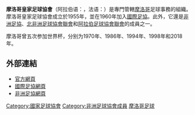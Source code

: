 {{國家足協
|Name               = 摩洛哥皇家足球協會
|Logo               = <!-- 檔案不存在 File:FRM-Maroc.png -->
|Founded            = 1955年
|FIFA affiliation   = 1960年
|Region             = [[非洲足協|非洲足協]]
|Region affiliation = 1960年
|Subregion             = [[阿拉伯足球協會聯會|阿拉伯足球協會聯會]]
|Subregion affiliation = 1975年
|Subregion2             = [[北非洲足球協會聯會|北非洲足球協會聯會]]
|Subregion2 affiliation = 2005年
|President          = Ali Fassi-Fihri
}}

'''摩洛哥皇家足球協會'''（阿拉伯语：{{rtl-lang|ar|الجامعة الملكية المغربية لكرة القدم}}，法语：{{lang|fr|Fédération royale marocaine de football}}）是專門管轄[[摩洛哥|摩洛哥]]足球事務的組織。摩洛哥皇家足球協會成立於1955年，並在1960年加入[[國際足協|國際足協]]。此外，它還是[[非洲足協|非洲足協]]、[[北非洲足球協會聯會|北非洲足球協會聯會]]和[[阿拉伯足球協會聯會|阿拉伯足球協會聯會]]的成員之一。

摩洛哥曾五次参加世界杯，分别为1970年、1986年、1994年、1998年和2018年。

==外部連結==
* [http://www.frmf.ma/ 官方網頁] {{Wayback|url=http://www.frmf.ma/ |date=20050208022225 }} 
* [http://www.fifa.com/associations/association=mar/index.html 國際足協網頁] {{Wayback|url=http://www.fifa.com/associations/association=mar/index.html |date=20150528061918 }}
* [http://www.cafonline.com/association/morocco 非洲足協網頁] {{Wayback|url=http://www.cafonline.com/association/morocco |date=20140827140438 }}

{{非洲足球協會成員}}

[[Category:國家足球協會|Category:國家足球協會]]
[[Category:非洲足球協會成員|Category:非洲足球協會成員]]
[[Category:摩洛哥足球|]]